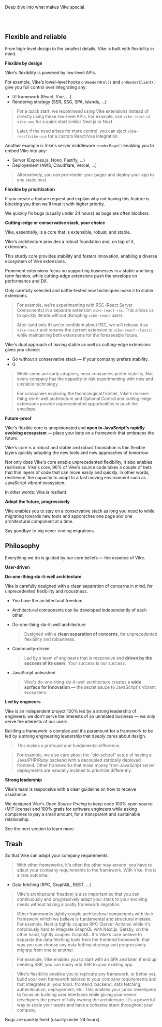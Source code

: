 
Deep dive into what makes Vike special.

<Link href="#flexible-and-reliable" /><br/>
<Link href="#philosophy" /><br/>


## Flexible and reliable

From high-level design to the smallest details, Vike is built with flexibility in mind.

**Flexible by design**

Vike's flexibility is powered by low-level APIs.

For example, Vike's lowel-level hooks <Link href="/onRenderHtml">`onRenderHtml()`</Link> and <Link href="/onRenderClient">`onRenderClient()`</Link> give you full control over integrating any:
 - UI framework (React, Vue, ...)
 - Rendering strategy (SSR, SSG, SPA, islands, ...)

> For a quick start, we recommend using <Link href="/extensions">Vike extensions</Link> instead of directly using these low-level APIs. For example, use `vike-react` or `vike-vue` for a quick start similar Next.js or Nuxt.
>
> Later, if the need arises for more control, you can <Link href="/eject">eject</Link> `vike-react`/`vike-vue` for a custom React/Vue integration.

Another example is Vike's server middleware <Link href="/renderPage"><code>renderPage()</code></Link> enabling you to embed Vike into any:
- Server (Express.js, Hono, Fastify, ...)
- Deployement (AWS, Cloudflare, Vercel, ...)

> Alternatively, you can <Link href="/pre-rending">pre-render your pages</Link> and deploy your app to any static host.

**Flexible by prioritization**

If you create a feature request and explain why not having this feature is blocking you then we'll treat it with higher priority.

We quickly fix bugs (usually under 24 hours) as bugs are often blockers.

**Cutting-edge or conservative stack, your choice**

Vike, essentially, is a core that is extensible, robust, and stable.

Vike's architecture provides a robust foundation and, on top of it, extensions.

This sturdy core provides stability and fosters innovation, enabling a diverse ecosystem of <Link href="/extensions">Vike extensions</Link>.

Prominent extensions focus on supporting businesses in a stable and long-term fashion, while cutting-edge extensions push the envelope on performance and DX.

Only carefully selected and battle-tested new techniques make it to stable extensions.

> For example, we're experimenting with RSC (React Server Components) in a separate extension `vike-react-rsc`. This allows us to quickly iterate without disrupting `vike-react` users.
>
> After (and only if) we're confident about RSC, we will release it as `vike-react` and rename the current extension to `vike-react-classic` while maintaining both extensions for the foreseeable future.

Vike's dual approach of having stable as well as cutting-edge extensions gives you choice:
- Go without a conservative stack &mdash; if your company prefers stability.
- G

> While some are early adopters, most companies prefer stability. Not every company has the capacity to risk experimenting with new and unstable technology.
>
> For companies exploring the technological frontier, Vike's do-one-thing-do-it-well architecture and <Link href="/optional-control">Optional Control</Link> and cutting-edge extensions provide unprecedented opportunities to push the envelope.


**Future-proof**

Vike's flexible core is unopinionated and **open to JavaScript's rapidly evolving ecosystem** &mdash; place your bets on a framework that embraces the future.

Vike's core is a robust and stable and robust foundation is thin flexible layers quickly adopting the new tools and new approaches of tomorrow.

Not only does Vike's core enable unprecedented flexibility, it also enables resillience:
Vike's core, 90% of Vike's source code takes a couple of bets that  thin layers of code that can move easily and quickly. In other words, resillience, the capactiy to adapt to a fast moving environment such as JavaScript vibrant ecosystem.

In other words: Vike is resilient.

**Adopt the future, progressively**

Vike enables you to stay on a conservative stack as long you need to while migrating towards new tools and apporaches one page and one architectural component at a time.

Say goodbye to big never-ending migrations.



## Philosophy

Everything we do is guided by our core beliefs &mdash; the essence of Vike.

**User-driven**

**Do-one-thing-do-it-well architecture**

Vike is carefully designed with a clean separation of concerns in mind, for unprecedented flexibility and robustness.
 - You have the architectural freedom.
 - Architectural components can be developed independently of each other.

- Do-one-thing-do-it-well architecture
  > Designed with a **clean separation of concerns**, for unprecedented flexibility and robustness.

- Community-driven
  > Led by a team of engineers that is responsive and **driven by the success of its users**. Your success is our success.

- JavaScript unleashed
  > Vike's do-one-thing-do-it-well architecture creates a **wide surface for innovation** — the secret sauce to JavaScript's vibrant ecosystem.

**Led by engineers**

Vike is an independent project 100% led by a strong leadership of engineers: we don't serve the interests of an unrelated business &mdash; we only serve the interests of our users.

Building a framework is complex and it's paramount for a framework to be led by a strong engineering leadership that deeply cares about design.

> This makes a profound and fundamental difference.

> For example, we also care about the "old-school" setup of having a Java/PHP/Ruby backend with a decoupled statically deployed frontend. Other frameworks that make money from JavaScript server deployments are naturally inclined to prioritize differently.

**Strong leadership**

Vike's team is responsive <Link href="/faq#how-can-i-reach-out-for-help">with a clear guideline</Link> on how to receive assistance.

We designed Vike's *Open Source Pricing* to keep code 100% open source (MIT license) and 100% gratis for software engineers while asking companies to pay a small amount, for a transparent and sustainable relationship.

See the next section <Link href="#philosophy" /> to learn more.




## Trash


So that Vike can adopt your company requirements.
> With other frameworks, it's often the other way around: you have to adapt your company requirements to the framework. With Vike, this is a rare outcome.

- Data fetching (RPC, GraphQL, REST, ...)


> Vike's architectural freedom is also important so that you can continuously and progressively adapt your stack to your evolving needs without having a costly framework migration.

> Other frameworks tightly couple architectural components with their framework which we believe is fundamental and structural mistake. For example, Next.js tightly couples RPC (Server Actions) while it's notoriously hard to integrate GraphQL with Next.js. Gatsby, on the other hand, tightly couples GraphQL. It's Vike's core believe to separate the data fetching tools from the frontend framework; that way you can choose any data fething strategy and progressively migrate from one to another.

> For example, Vike enables you to start with an SPA and later, if end up needing SSR, <Link href="/ssr">you can easily add SSR</Link> to your existing app.

> Vike's flexibility enables you to replicate any framework, or better yet, <Link href="/build-your-own-framework">build your own framework</Link> tailored to your company requirements and that integrates all your tools: frontend, backend, data fetching, authentication, deployement, etc. This enables your junior developers to focus on building user interfaces while giving your senior developers the power of fully owning the architecture. It's a powerful way to scale your teams and have a cohesive stack throughout your company.


Bugs are quickly fixed (usually under 24 hours).
